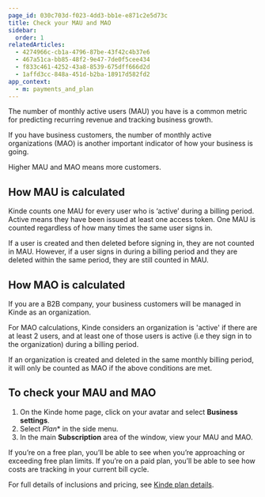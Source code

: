 ```yaml
---
page_id: 030c703d-f023-4dd3-bb1e-e871c2e5d73c
title: Check your MAU and MAO
sidebar:
  order: 1
relatedArticles:
  - 4274966c-cb1a-4796-87be-43f42c4b37e6
  - 467a51ca-bb85-48f2-9e47-7de0f5cee434
  - f833c461-4252-43a8-8539-675dff666d2d
  - 1affd3cc-848a-451d-b2ba-18917d582fd2
app_context:
  - m: payments_and_plan
---
```


The number of monthly active users (MAU) you have is a common metric for predicting recurring revenue and tracking business growth.

If you have business customers, the number of monthly active organizations (MAO) is another important indicator of how your business is going.

Higher MAU and MAO means more customers.

## **How MAU is calculated**

Kinde counts one MAU for every user who is ‘active’ during a billing period. Active means they have been issued at least one access token. One MAU is counted regardless of how many times the same user signs in.

If a user is created and then deleted before signing in, they are not counted in MAU. However, if a user signs in during a billing period and they are deleted within the same period, they are still counted in MAU.

## How MAO is calculated

If you are a B2B company, your business customers will be managed in Kinde as an organization.

For MAO calculations, Kinde considers an organization is 'active' if there are at least 2 users, and at least one of those users is active (i.e they sign in to the organization) during a billing period.

If an organization is created and deleted in the same monthly billing period, it will only be counted as MAO if the above conditions are met.

## To check your MAU and MAO

1. On the Kinde home page, click on your avatar and select **Business settings**.
2. Select *Plan** in the side menu.
2. In the main **Subscription** area of the window, view your MAU and MAO.

If you’re on a free plan, you’ll be able to see when you’re approaching or exceeding free plan limits. If you’re on a paid plan, you’ll be able to see how costs are tracking in your current bill cycle.

For full details of inclusions and pricing, see [Kinde plan details](https://kinde.com/pricing/).
